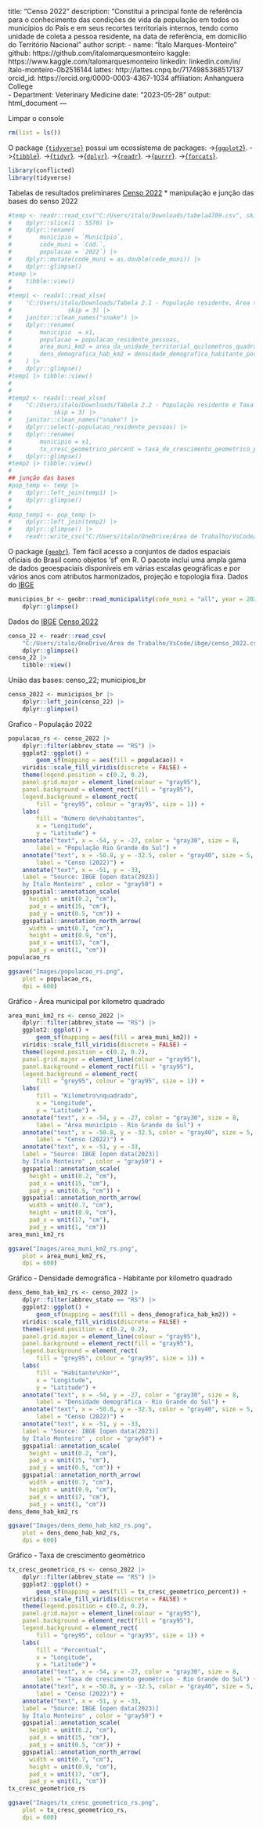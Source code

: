 title: "Censo 2022"
description: "Constitui a principal fonte de referência para o conhecimento das condições de vida da população em todos os municípios do País e em seus recortes territoriais internos,
                    tendo como unidade de coleta a pessoa residente, na data de referência, em domicílio do Território Nacional"
author script: 
  - name: "Ítalo Marques-Monteiro"
    github: https://github.com/italomarquesmonteiro
    kaggle: https://www.kaggle.com/talomarquesmonteiro
    linkedin: linkedin.com/in/ítalo-monteiro-0b2516144
    lattes: http://lattes.cnpq.br/7174985368517137
    orcid_id: https://orcid.org/0000-0003-4367-1034
    affiliation: Anhanguera College  
        - Department: Veterinary Medicine
date: "2023-05-28"
output: html_document
---

Limpar o console 
```r
rm(list = ls())
```
 
   O package [`{tidyverse}`](https://www.tidyverse.org) possui um ecossistema de packages:
                           ->[{`ggplot2`}](https://ggplot2.tidyverse.org/).
                            ->[{`tibble`}](https://tibble.tidyverse.org/).
                             ->[{`tidyr`}](https://tidyr.tidyverse.org/).
                              ->[{`dplyr`}](https://dplyr.tidyverse.org/).
                               ->[{`readr`}](https://readr.tidyverse.org/).
                                ->[{`purrr`}](https://purrr.tidyverse.org/).
                                 ->[{`forcats`}](https://forcats.tidyverse.org/).
   
```r
library(conflicted)
library(tidyverse)
```

Tabelas de resultados preliminares [Censo 2022](https://sidra.ibge.gov.br/pesquisa/censo-demografico/demografico-2022/primeiros-resultados)
* manipulação e junção das bases do senso 2022
```r
#temp <- readr::read_csv("C:/Users/italo/Downloads/tabela4709.csv", skip = 3) |> 
#    dplyr::slice(1 : 5570) |>
#    dplyr::rename(
#        municipio = `Município`,
#        code_muni = `Cód.`,
#        populacao = `2022`) |>
#    dplyr::mutate(code_muni = as.double(code_muni)) |>
#    dplyr::glimpse() 
#temp |>
#    tibble::view()
#
#temp1 <- readxl::read_xlsx(
#    "C:/Users/italo/Downloads/Tabela 2.1 - População residente, Área territorial e Densidade demográfica - Municípios - 2022.xlsx",
#                skip = 3) |>
#    janitor::clean_names("snake") |>
#    dplyr::rename(
#        municipio  = x1,
#        populacao = populacao_residente_pessoas,
#        area_muni_km2 = area_da_unidade_territorial_quilometros_quadrados,
#        dens_demografica_hab_km2 = densidade_demografica_habitante_por_quilometro_quadrado
#    ) |>
#    dplyr::glimpse() 
#temp1 |> tibble::view()
#
#
#temp2 <- readxl::read_xlsx(
#    "C:/Users/italo/Downloads/Tabela 2.2 - População residente e Taxa média geométrica de crescimento anual - Municípios - 2022.xlsx", 
#            skip = 3) |>
#    janitor::clean_names("snake") |>
#    dplyr::select(-populacao_residente_pessoas) |>
#    dplyr::rename(
#        municipio = x1,
#        tx_cresc_geometrico_percent = taxa_de_crescimento_geometrico_percent) |>
#    dplyr::glimpse()
#temp2 |> tibble::view()
#
## junção das bases
#pop_temp <- temp |>
#    dplyr::left_join(temp1) |>
#    dplyr::glimpse()
#
#pop_temp1 <- pop_temp |>
#    dplyr::left_join(temp2) |>
#    dplyr::glimpse() |>
#    readr::write_csv("C:/Users/italo/OneDrive/Área de Trabalho/VsCode/ibge/censo_2022.csv")
```




O package [{`geobr`}](https://github.com/ipeaGIT/geobr). 
Tem fácil acesso a conjuntos de dados espaciais oficiais do Brasil como objetos 'sf' em R. 
O pacote inclui uma ampla gama de dados geoespaciais disponíveis em várias escalas geográficas e por vários anos com atributos harmonizados, projeção e topologia fixa.
Dados do [IBGE](https://concla.ibge.gov.br/classificacoes/por-tema/codigo-de-areas/codigo-de-areas)
```r
municipios_br <- geobr::read_municipality(code_muni = "all", year = 2020) |>
    dplyr::glimpse()
```


Dados do  [IBGE](https://www.ibge.gov.br/)
    [Censo 2022](https://sidra.ibge.gov.br/pesquisa/censo-demografico/demografico-2022/primeiros-resultados)
```r
censo_22 <- readr::read_csv(
    "C:/Users/italo/OneDrive/Área de Trabalho/VsCode/ibge/censo_2022.csv") |>
    dplyr::glimpse()
censo_22 |>
    tibble::view()
```

União das bases: censo_22; municipios_br
```r
censo_2022 <- municipios_br |>
    dplyr::left_join(censo_22) |>
    dplyr::glimpse()
```


  Grafico -  População 2022

```r
populacao_rs <- censo_2022 |>
    dplyr::filter(abbrev_state == "RS") |>
    ggplot2::ggplot() +
        geom_sf(mapping = aes(fill = populacao)) +
    viridis::scale_fill_viridis(discrete = FALSE) +
    theme(legend.position = c(0.2, 0.2),
    panel.grid.major = element_line(colour = "gray95"),
    panel.background = element_rect(fill = "gray95"),
    legend.background = element_rect(
        fill = "grey95", colour = "gray95", size = 1)) +
    labs(
        fill = "Número de\nhabitantes",
        x = "Longitude",
        y = "Latitude") +
    annotate("text", x = -54, y = -27, color = "gray30", size = 8,
        label = "População Rio Grande do Sul") +
    annotate("text", x = -50.8, y = -32.5, color = "gray40", size = 5,
        label = "Censo (2022)") +
    annotate("text", x = -51, y = -33,
    label = "Source: IBGE [open data(2023)]
    by Ítalo Monteiro" , color = "gray50") +
    ggspatial::annotation_scale(
      height = unit(0.2, "cm"),
      pad_x = unit(15, "cm"),
      pad_y = unit(0.5, "cm")) +
    ggspatial::annotation_north_arrow(
      width = unit(0.7, "cm"),
      height = unit(0.9, "cm"),
      pad_x = unit(17, "cm"),
      pad_y = unit(1, "cm"))
populacao_rs
```
```r
ggsave("Images/populacao_rs.png",
    plot = populacao_rs,
    dpi = 600)
```


 Gráfico - Área municipal por kilometro quadrado
```r
area_muni_km2_rs <- censo_2022 |>
    dplyr::filter(abbrev_state == "RS") |>
    ggplot2::ggplot() +
        geom_sf(mapping = aes(fill = area_muni_km2)) +
    viridis::scale_fill_viridis(discrete = FALSE) +
    theme(legend.position = c(0.2, 0.2),
    panel.grid.major = element_line(colour = "gray95"),
    panel.background = element_rect(fill = "gray95"),
    legend.background = element_rect(
        fill = "grey95", colour = "gray95", size = 1)) +
    labs(
        fill = "Kilometro\nquadrado",
        x = "Longitude",
        y = "Latitude") +
    annotate("text", x = -54, y = -27, color = "gray30", size = 8,
        label = "Área município - Rio Grande do Sul") +
    annotate("text", x = -50.8, y = -32.5, color = "gray40", size = 5,
        label = "Censo (2022)") +
    annotate("text", x = -51, y = -33,
    label = "Source: IBGE [open data(2023)]
    by Ítalo Monteiro" , color = "gray50") +
    ggspatial::annotation_scale(
      height = unit(0.2, "cm"),
      pad_x = unit(15, "cm"),
      pad_y = unit(0.5, "cm")) +
    ggspatial::annotation_north_arrow(
      width = unit(0.7, "cm"),
      height = unit(0.9, "cm"),
      pad_x = unit(17, "cm"),
      pad_y = unit(1, "cm"))
area_muni_km2_rs
```
```r
ggsave("Images/area_muni_km2_rs.png",
    plot = area_muni_km2_rs,
    dpi = 600)
```

 Gráfico - Densidade demográfica - Habitante por kilometro quadrado
```r
dens_demo_hab_km2_rs <- censo_2022 |>
    dplyr::filter(abbrev_state == "RS") |>
    ggplot2::ggplot() +
        geom_sf(mapping = aes(fill = dens_demografica_hab_km2)) +
    viridis::scale_fill_viridis(discrete = FALSE) +
    theme(legend.position = c(0.2, 0.2),
    panel.grid.major = element_line(colour = "gray95"),
    panel.background = element_rect(fill = "gray95"),
    legend.background = element_rect(
        fill = "grey95", colour = "gray95", size = 1)) +
    labs(
        fill = "Habitante\nkm²",
        x = "Longitude",
        y = "Latitude") +
    annotate("text", x = -54, y = -27, color = "gray30", size = 8,
        label = "Densidade demográfica - Rio Grande do Sul") +
    annotate("text", x = -50.8, y = -32.5, color = "gray40", size = 5,
        label = "Censo (2022)") +
    annotate("text", x = -51, y = -33,
    label = "Source: IBGE [open data(2023)]
    by Ítalo Monteiro" , color = "gray50") +
    ggspatial::annotation_scale(
      height = unit(0.2, "cm"),
      pad_x = unit(15, "cm"),
      pad_y = unit(0.5, "cm")) +
    ggspatial::annotation_north_arrow(
      width = unit(0.7, "cm"),
      height = unit(0.9, "cm"),
      pad_x = unit(17, "cm"),
      pad_y = unit(1, "cm"))
dens_demo_hab_km2_rs
```
```r
ggsave("Images/dens_demo_hab_km2_rs.png",
    plot = dens_demo_hab_km2_rs,
    dpi = 600)
```

 Gráfico - Taxa de crescimento geométrico
```r
tx_cresc_geometrico_rs <- censo_2022 |>
    dplyr::filter(abbrev_state == "RS") |>
    ggplot2::ggplot() +
        geom_sf(mapping = aes(fill = tx_cresc_geometrico_percent)) +
    viridis::scale_fill_viridis(discrete = FALSE) +
    theme(legend.position = c(0.2, 0.2),
    panel.grid.major = element_line(colour = "gray95"),
    panel.background = element_rect(fill = "gray95"),
    legend.background = element_rect(
        fill = "grey95", colour = "gray95", size = 1)) +
    labs(
        fill = "Percentual",
        x = "Longitude",
        y = "Latitude") +
    annotate("text", x = -54, y = -27, color = "gray30", size = 8,
        label = "Taxa de crescimento geométrico - Rio Grande do Sul") +
    annotate("text", x = -50.8, y = -32.5, color = "gray40", size = 5,
        label = "Censo (2022)") +
    annotate("text", x = -51, y = -33,
    label = "Source: IBGE [open data(2023)]
    by Ítalo Monteiro" , color = "gray50") +
    ggspatial::annotation_scale(
      height = unit(0.2, "cm"),
      pad_x = unit(15, "cm"),
      pad_y = unit(0.5, "cm")) +
    ggspatial::annotation_north_arrow(
      width = unit(0.7, "cm"),
      height = unit(0.9, "cm"),
      pad_x = unit(17, "cm"),
      pad_y = unit(1, "cm"))
tx_cresc_geometrico_rs
```
```r
ggsave("Images/tx_cresc_geometrico_rs.png",
    plot = tx_cresc_geometrico_rs,
    dpi = 600)
```

```r

```